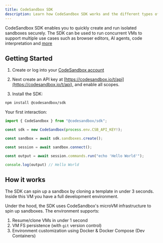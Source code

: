 ```yaml
---
title: CodeSandbox SDK
description: Learn how CodeSandbox SDK works and the different types of projects you can create and develop.
---
```



<Hero
  title="CodeSandbox SDK"
  subtitle="Programmatically spin up (AI) sandboxes"
/>

CodeSandbox SDK enables you to quickly create and run isolated sandboxes securely.
The SDK can be used to run concurrent VMs to support multiple use cases such as browser editors, AI agents, code interpretation and [more](/sdk/use-cases.mdx)

## Getting Started

1. Create or log into your [CodeSandbox account](https://codesandbox.io/signin)

2. Next create an API key at [https://codesandbox.io/t/api](https://codesandbox.io/t/api), and enable all scopes.

3. Install the SDK:

```bash
npm install @codesandbox/sdk
```

Your first interaction:

```js
import { CodeSandbox } from "@codesandbox/sdk";

const sdk = new CodeSandbox(process.env.CSB_API_KEY!);

const sandbox = await sdk.sandboxes.create();

const session = await sandbox.connect();

const output = await session.commands.run("echo 'Hello World'");

console.log(output) // Hello World
```

## How it works

The SDK can spin up a sandbox by cloning a template in under 3 seconds. Inside this VM you have a full development environment.

Under the hood, the SDK uses CodeSandbox's microVM infrastructure to spin up sandboxes. The environment supports:

1. Resume/clone VMs in under 1 second
2. VM FS persistence (with `git` version control)
3. Environment customization using Docker & Docker Compose (Dev Containers)
